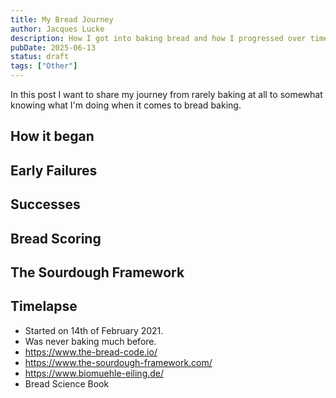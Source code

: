 ```yaml
---
title: My Bread Journey
author: Jacques Lucke
description: How I got into baking bread and how I progressed over time.
pubDate: 2025-06-13
status: draft
tags: ["Other"]
---
```



In this post I want to share my journey from rarely baking at all to somewhat knowing what I'm doing when it comes to bread baking.

<BlogPicture alt="Image" src="/src/images/bread/images/good_bread_8.jpg" />
<BlogPicture alt="Image" src="/src/images/bread/images/good_bread_9.jpg" />
<BlogPicture alt="Image" src="/src/images/bread/images/good_bread_10.jpg" />
<BlogPicture alt="Image" src="/src/images/bread/images/good_bread_11.jpg" />

## How it began

## Early Failures

## Successes

## Bread Scoring

## The Sourdough Framework

## Timelapse

<BlogVideo src="/src/images/bread/videos/yeast_timelapse.mp4" />

- Started on 14th of February 2021.
- Was never baking much before.
- https://www.the-bread-code.io/
- https://www.the-sourdough-framework.com/
- https://www.biomuehle-eiling.de/
- Bread Science Book
